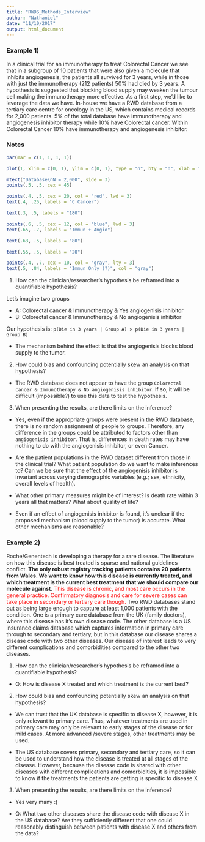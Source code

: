 ```yaml
---
title: "RWDS_Methods_Interview"
author: "Nathaniel"
date: "11/10/2017"
output: html_document
---
```



### Example 1)

In a clinical trial for an immunotherapy to treat Colorectal Cancer we see that in a subgroup of 10 patients that were also given a molecule that inhibits angiogenesis, the patients all survived for 3 years, while in those with just the immunotherapy (212 patients) 50% had died by 3 years. A hypothesis is suggested that blocking blood supply may weaken the tumour cell making the immunotherapy more effective. As a first step, we’d like to leverage the data we have. In-house we have a RWD database from a tertiary care centre for oncology in the US, which contains medical records for 2,000 patients. 5% of the total database have immunotherapy and angiogenesis inhibitor therapy while 10% have Colorectal cancer. Within Colorectal Cancer 10% have immunotherapy and angiogenesis inhibitor.

### Notes


```r
par(mar = c(1, 1, 1, 1))

plot(1, xlim = c(0, 1), ylim = c(0, 1), type = "n", bty = "n", xlab = "", ylab = "", xaxt = "n", yaxt = "n")

mtext("Database\nN = 2,000", side = 3)
points(.5, .5, cex = 45)

points(.4, .5, cex = 20, col = "red", lwd = 3)
text(.4, .25, labels = "C Cancer")

text(.3, .5, labels = "180")

points(.6, .5, cex = 12, col = "blue", lwd = 3)
text(.65, .7, labels = "Immun + Angio")

text(.63, .5, labels = "80")

text(.55, .5, labels = "20")

points(.4, .7, cex = 10, col = "gray", lty = 3)
text(.5, .84, labels = "Immun Only (?)", col = "gray")

```

1. How can the clinician/researcher's hypothesis be reframed into a quantifiable hypothesis?

Let's imagine two groups

- A: Colorectal cancer & Immunotherapy & Yes angiogenisis inhibitor
- B: Colorectal cancer & Immunotherapy & No angiogenisis inhibitor

Our hypothesis is: `p(Die in 3 years | Group A) > p(Die in 3 years | Group B)`

+ The mechanism behind the effect is that the angiogenisis blocks blood supply to the tumor.

2. How could bias and confounding potentially skew an analysis on that hypothesis?

- The RWD database does not appear to have the group  `Colorectal cancer & Immunotherapy & No angiogenisis inhibitor`. If so, it will be difficult (impossible?) to use this data to test the hypothesis. 

3. When presenting the results, are there limits on the inference?

- Yes, even if the appropriate groups were present in the RWD database, there is no random assignment of people to groups. Therefore, any difference in the groups could be attributed to factors other than `angiogenisis inhibitor`. That is, differences in death rates may have nothing to do with the angiogenisis inhibitor, or even Cancer.

- Are the patient populations in the RWD dataset different from those in the clinical trial? What patient population do we want to make inferences to? Can we be sure that the effect of the angiogenisis inhibitor is invariant across varying demographic variables (e.g.; sex, ethnicity, overall levels of health).

- What other primary measures might be of interest? Is death rate within 3 years all that matters? What about quality of life?

- Even if an effect of angiogenisis inhibitor is found, it's unclear if the proposed mechanism (blood supply to the tumor) is accurate. What other mechanisms are reasonable?


### Example 2)

Roche/Genentech is developing a therapy for a rare disease. The literature on how this disease is best treated is sparse and national guidelines conflict. **The only robust registry tracking patients contains 20 patients from Wales. We want to know how this disease is currently treated, and which treatment is the current best treatment that we should compare our molecule against.** <font color = "red">This disease is chronic, and most care occurs in the general practice. Confirmatory diagnosis and care for severe cases can take place in secondary or tertiary care though.</font> Two RWD databases stand out as being large enough to capture at least 1,000 patients with the condition. One is a primary care database from the UK (family doctors), where this disease has it’s own disease code. The other database is a US insurance claims database which captures information in primary care through to secondary and tertiary, but in this database our disease shares a disease code with two other diseases. Our disease of interest leads to very different complications and comorbidities compared to the other two diseases.

1. How can the clinician/researcher's hypothesis be reframed into a quantifiable hypothesis?

- Q: How is disease X treated and which treatment is the current best?

2. How could bias and confounding potentially skew an analysis on that hypothesis?

- We can trust that the UK database is specific to disease X, however, it is only relevant to primary care. Thus, whatever treatments are used in primary care may only be relevant to early stages of the disease or for mild cases. At more advanced /severe stages, other treatments may be used.

- The US database covers primary, secondary and tertiary care, so it can be used to understand how the disease is treated at all stages of the disease. However, because the disease code is shared with other diseases with different complications and comorbidities, it is impossible to know if the treatments the patients are getting is specific to disease X

3. When presenting the results, are there limits on the inference?

- Yes very many :)

- Q: What two other diseases share the disease code with disease X in the US database? Are they sufficiently different that one could reasonably distinguish between patients with disease X and others from the data?
